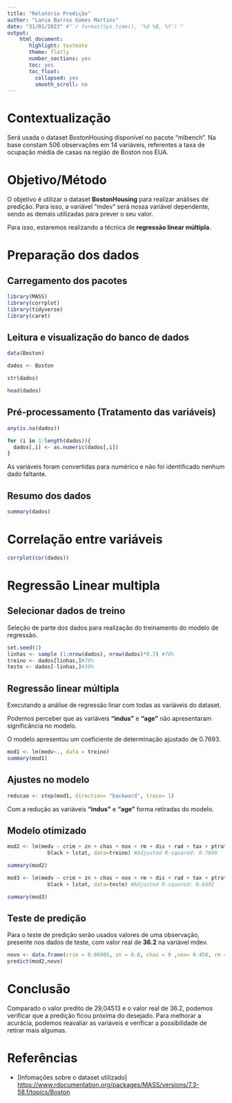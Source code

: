 ```yaml
---
title: "Relatório Predição"
author: "Lania Barros Gomes Martins"
date: "31/01/2023" #"`r format(Sys.time(), '%d %B, %Y')`"
output:
    html_document:
       highlight: textmate
       theme: flatly
       number_sections: yes
       toc: yes
       toc_float:
         collapsed: yes
         smooth_scroll: no
---
```


# Contextualização

Será usada o dataset BostonHousing disponível no pacote "mlbench". Na base constam 506 observações em 14 variáveis, referentes a taxa de ocupação média de casas na região de Boston nos EUA.

# Objetivo/Método 

O objetivo é utilizar o dataset **BostonHousing** para realizar análises de predição. Para isso, a variável "mdev" será nossa variável dependente, sendo as demais utilizadas para prever o seu valor.

Para isso, estaremos realizando a técnica de **regressão linear múltipla**.

# Preparação dos dados

## Carregamento dos pacotes

```r
library(MASS) 
library(corrplot)
library(tidyverse)
library(caret)
```

## Leitura e visualização do banco de dados

```r
data(Boston)

dados <- Boston

str(dados)
```

```r
head(dados)
```

## Pré-processamento (Tratamento das variáveis)

```r

any(is.na(dados))

for (i in 1:length(dados)){
  dados[,i] <- as.numeric(dados[,i])
}
```

As variáveis foram convertidas para numérico e não foi identificado nenhum dado faltante.

## Resumo dos dados

```r
summary(dados)
```

# Correlação entre variáveis
```r

corrplot(cor(dados))

```


# Regressão Linear multipla

## Selecionar dados de treino

Seleção de parte dos dados para realização do treinamento do modelo de regressão.

```r

set.seed(1)
linhas <- sample (1:nrow(dados), nrow(dados)*0.7) #70%
treino <- dados[linhas,]#70%
teste <- dados[-linhas,]#30%

```

## Regressão linear múltipla

Executando a análise de regressão linar com todas as variáveis do dataset.

Podemos perceber que as variáveis **"indus"** e **"age"** não apresentaram significância no modelo.

O modelo apresentou um coeficiente de determinação ajustado de 0.7693.

```r

mod1 <- lm(medv~., data = treino)
summary(mod1)

```

## Ajustes no modelo

```r
reducao <- step(mod1, direction= "backward", trace= 1)
```

Com a redução as variáveis **"indus"** e **"age"** forma retiradas do modelo.

## Modelo otimizado


```r
mod2 <- lm(medv ~ crim + zn + chas + nox + rm + dis + rad + tax + ptratio + 
             black + lstat, data=treino) #Adjusted R-squared: 0.7699

summary(mod2)

mod3 <- lm(medv ~ crim + zn + chas + nox + rm + dis + rad + tax + ptratio + 
             black + lstat, data=teste) #Adjusted R-squared: 0.6492 

summary(mod3)
```

## Teste de predição

Para o teste de predição serão usados valores de uma observação, presente nos dados de teste, com valor real de **36.2** na variável mdev.
```r
novo <- data.frame(crim = 0.06905, zn = 0.0, chas = 0 ,nox= 0.458, rm = 7.147,dis = 6.0622, rad = 3,tax = 222 , ptratio = 18.7, black = 396.90  ,lstat = 5.33)
predict(mod2,novo)
```

# Conclusão

Comparado o valor predito de 29,04513 e o valor real de 36.2, podemos verificar que a predição ficou próxima do desejado. 
Para melhorar a acurácia, podemos reavaliar as variáveis e verificar a possibilidade de retirar mais algumas.


# Referências

-   [Infomações sobre o dataset utilizado]
<https://www.rdocumentation.org/packages/MASS/versions/7.3-58.1/topics/Boston>